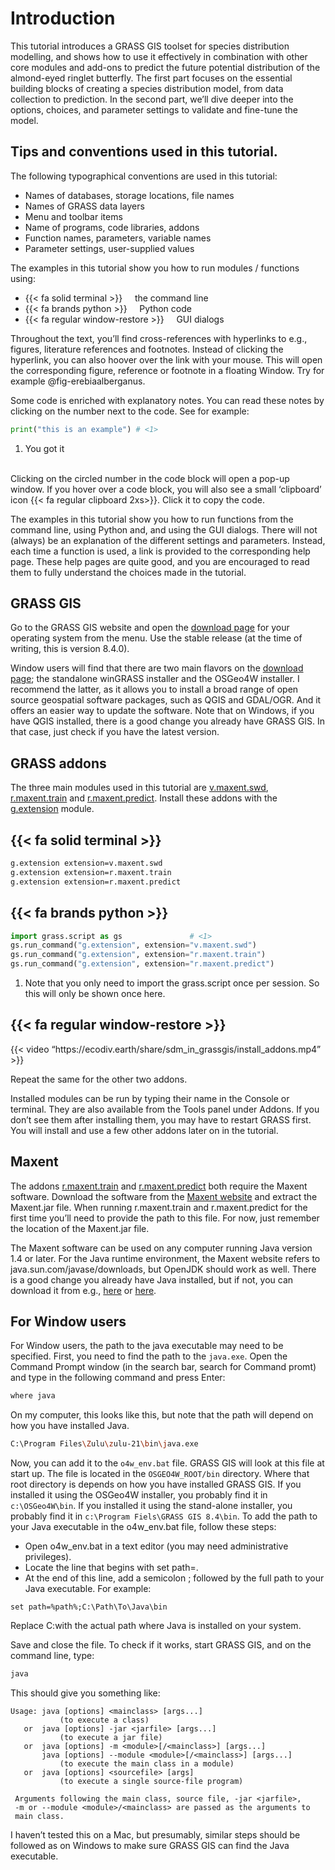 # Introduction {#sec-introduction}

This tutorial introduces a GRASS GIS toolset for species distribution modelling, and shows how to use it effectively in combination with other core modules and add-ons to predict the future potential distribution of the almond-eyed ringlet butterfly. The first part focuses on the essential building blocks of creating a species distribution model, from data collection to prediction. In the second part, we’ll dive deeper into the options, choices, and parameter settings to validate and fine-tune the model.

::: {.callout-tip collapse="true"}
## Tips and conventions used in this tutorial.

The following typographical conventions are used in this tutorial:

-   [Names of databases, storage locations, file names]{.style-db}
-   [Names of GRASS data layers]{.style-data}
-   [Menu and toolbar items]{.style-menu}
-   [Name of programs, code libraries, addons]{.style-apps}
-   [Function names, parameters, variable names]{.style-function}
-   [Parameter settings, user-supplied values]{.style-parameter}

The examples in this tutorial show you how to run modules / functions using:

-   [{{< fa solid terminal >}}]{.paneltabcolor}     the command line
-   [{{< fa brands python >}}]{.paneltabcolor}     Python code
-   [{{< fa regular window-restore >}}]{.paneltabcolor}     GUI dialogs

Throughout the text, you'll find cross-references with hyperlinks to e.g., figures, literature references and footnotes. Instead of clicking the hyperlink, you can also hoover over the link with your mouse. This will open the corresponding figure, reference or footnote in a floating Window. Try for example @fig-erebiaalberganus.

Some code is enriched with explanatory notes. You can read these notes by clicking on the number next to the code. See for example:

``` python
print("this is an example") # <1>
```

1.  You got it

<br>Clicking on the circled number in the code block will open a pop-up window. If you hover over a code block, you will also see a small 'clipboard' icon {{< fa regular clipboard 2xs>}}. Click it to copy the code.
:::

The examples in this tutorial show you how to run functions from the command line, using Python and, and using the GUI dialogs. There will not (always) be an explanation of the different settings and parameters. Instead, each time a function is used, a link is provided to the corresponding help page. These help pages are quite good, and you are encouraged to read them to fully understand the choices made in the tutorial.

## GRASS GIS

Go to the GRASS GIS website and open the [download page](https://grass.osgeo.org/download/) for your operating system from the menu. Use the stable release (at the time of writing, this is version 8.4.0).

Window users will find that there are two main flavors on the [download page](https://grass.osgeo.org/download/windows/); the standalone winGRASS installer and the OSGeo4W installer. I recommend the latter, as it allows you to install a broad range of open source geospatial software packages, such as QGIS and GDAL/OGR. And it offers an easier way to update the software. Note that on Windows, if you have QGIS installed, there is a good change you already have GRASS GIS. In that case, just check if you have the latest version.

## GRASS addons

The three main modules used in this tutorial are [v.maxent.swd](https://grass.osgeo.org/grass-stable/manuals/addons/v.maxent.swd.html), [r.maxent.train](https://grass.osgeo.org/grass-stable/manuals/addons/r.maxent.train.html) and [r.maxent.predict](https://grass.osgeo.org/grass-stable/manuals/addons/r.maxent.predict.html). Install these addons with the [g.extension](https://grass.osgeo.org/grass-stable/manuals/g.extension.html) module.

::: {#exm-Cb1zDqdZuC .hiddendiv}
:::

::: {.panel-tabset group="interface"}
## {{< fa solid terminal >}}

``` bash
g.extension extension=v.maxent.swd
g.extension extension=r.maxent.train
g.extension extension=r.maxent.predict
```

## {{< fa brands python >}}

``` python
import grass.script as gs               # <1>
gs.run_command("g.extension", extension="v.maxent.swd")
gs.run_command("g.extension", extension="r.maxent.train")
gs.run_command("g.extension", extension="r.maxent.predict")
```

1.  Note that you only need to import the [grass.script]{.style-function} once per session. So this will only be shown once here.

## {{< fa regular window-restore >}}

{{< video "https://ecodiv.earth/share/sdm_in_grassgis/install_addons.mp4" >}}

Repeat the same for the other two addons.
:::

Installed modules can be run by typing their name in the Console or terminal. They are also available from the [Tools]{.style-menu} panel under [Addons]{.style-menu}. If you don't see them after installing them, you may have to restart GRASS first. You will install and use a few other addons later on in the tutorial.

## Maxent {#sec-maxentsoftware}

The addons [r.maxent.train](https://grass.osgeo.org/grass-stable/manuals/addons/r.maxent.train.html) and [r.maxent.predict](https://grass.osgeo.org/grass-stable/manuals/addons/r.maxent.predict.html) both require the [Maxent]{.style-apps} software. Download the software from the [Maxent website](https://biodiversityinformatics.amnh.org/open_source/maxent/) and extract the [Maxent.jar]{.style-apps} file. When running [r.maxent.train]{.style-function} and [r.maxent.predict]{.style-function} for the first time you'll need to provide the path to this file. For now, just remember the location of the [Maxent.jar]{.style-apps} file.

The Maxent software can be used on any computer running Java version 1.4 or later. For the Java runtime environment, the Maxent website refers to java.sun.com/javase/downloads, but OpenJDK should work as well. There is a good change you already have Java installed, but if not, you can download it from e.g., [here](https://www.azul.com/downloads/#zulu) or [here](https://openjdk.org/).

::: {.callout-tip collapse="true"}
## For Window users

For Window users, the path to the java executable may need to be specified. First, you need to find the path to the `java.exe`. Open the Command Prompt window (in the search bar, search for Command promt) and type in the following command and press Enter:

``` bash
where java
```

On my computer, this looks like this, but note that the path will depend on how you have installed Java.

``` bash
C:\Program Files\Zulu\zulu-21\bin\java.exe
```

Now, you can add it to the `o4w_env.bat` file. GRASS GIS will look at this file at start up. The file is located in the `OSGEO4W_ROOT/bin` directory. Where that root directory is depends on how you have installed GRASS GIS. If you installed it using the [OSGeo4W]{.style-app} installer, you probably find it in `c:\OSGeo4W\bin`. If you installed it using the stand-alone installer, you probably find it in `c:\Program Fiels\GRASS GIS 8.4\bin`. To add the path to your Java executable in the o4w_env.bat file, follow these steps:

-   Open o4w_env.bat in a text editor (you may need administrative privileges).
-   Locate the line that begins with set path=.
-   At the end of this line, add a semicolon ; followed by the full path to your Java executable. For example:

```         
set path=%path%;C:\Path\To\Java\bin
```

Replace C:\Path\To\Java\bin with the actual path where Java is installed on your system.

Save and close the file. To check if it works, start [GRASS GIS]{.style-app}, and on the command line, type:

``` bash
java
```

This should give you something like:

```         
Usage: java [options] <mainclass> [args...]
           (to execute a class)
   or  java [options] -jar <jarfile> [args...]
           (to execute a jar file)
   or  java [options] -m <module>[/<mainclass>] [args...]
       java [options] --module <module>[/<mainclass>] [args...]
           (to execute the main class in a module)
   or  java [options] <sourcefile> [args]
           (to execute a single source-file program)

 Arguments following the main class, source file, -jar <jarfile>,
 -m or --module <module>/<mainclass> are passed as the arguments to
 main class.
```
:::

I haven't tested this on a Mac, but presumably, similar steps should be followed as on Windows to make sure GRASS GIS can find the Java executable.
